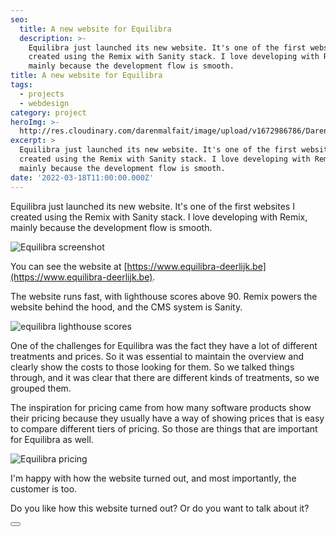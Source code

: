 ```yaml
---
seo:
  title: A new website for Equilibra
  description: >-
    Equilibra just launched its new website. It's one of the first websites I
    created using the Remix with Sanity stack. I love developing with Remix,
    mainly because the development flow is smooth.
title: A new website for Equilibra
tags:
  - projects
  - webdesign
category: project
heroImg: >-
  http://res.cloudinary.com/darenmalfait/image/upload/v1672986786/Daren_plastic_massage_table_isometric_3D_render_7458356c-6257-4d6b-9b76-92c44e0ce4c6_xvqejw.png
excerpt: >
  Equilibra just launched its new website. It's one of the first websites I
  created using the Remix with Sanity stack. I love developing with Remix,
  mainly because the development flow is smooth.
date: '2022-03-18T11:00:00.000Z'
---
```


Equilibra just launched its new website. It's one of the first websites I
created using the Remix with Sanity stack. I love developing with Remix, mainly
because the development flow is smooth.

![Equilibra screenshot](http://res.cloudinary.com/darenmalfait/image/upload/v1673087043/equilibra-deerlijk-screenshot_nmlkca.png 'Equilibra screenshot')

You can see the website at
[https://www.equilibra-deerlijk.be](https://www.equilibra-deerlijk.be).

The website runs fast, with lighthouse scores above 90. Remix powers the website
behind the hood, and the CMS system is Sanity.

![equilibra lighthouse scores](https://res.cloudinary.com/darenmalfait/image/upload/v1667634778/equilibra-lighthouse-scores_wzxatv.png 'equilibra lighthouse scores')

One of the challenges for Equilibra was the fact they have a lot of different
treatments and prices. So it was essential to maintain the overview and clearly
show the costs to those looking for them. So we talked things through, and it
was clear that there are different kinds of treatments, so we grouped them.

The inspiration for pricing came from how many software products show their
pricing because they usually have a way of showing prices that is easy to
compare different tiers of pricing. So those are things that are important for
Equilibra as well.&#x20;

![Equilibra pricing](https://res.cloudinary.com/darenmalfait/image/upload/v1667634854/equilibra-pricing-screenshot_blbmrz.png 'Equilibra pricing')

I'm happy with how the website turned out, and most importantly, the customer is
too.

Do you like how this website turned out? Or do you want to talk about it?

<Button text="Get in touch" variant="primary" href="contact" />
